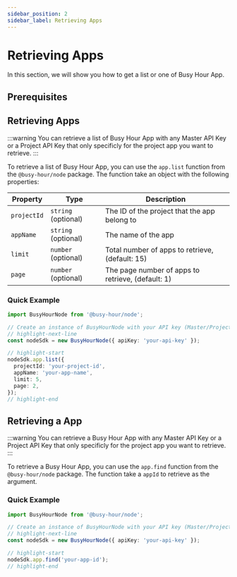 ```yaml
---
sidebar_position: 2
sidebar_label: Retrieving Apps
---
```



# Retrieving Apps

In this section, we will show you how to get a list or one of Busy Hour App.

## Prerequisites

<Prerequisites />

## Retrieving Apps

:::warning
You can retrieve a list of Busy Hour App with any Master API Key or a Project API Key that only specificly for the project app you want to retrieve.
:::

To retrieve a list of Busy Hour App, you can use the `app.list` function from the `@busy-hour/node` package. The function take an object with the following properties:

| Property    | Type                | Description                                       |
| ----------- | ------------------- | ------------------------------------------------- |
| `projectId` | `string` (optional) | The ID of the project that the app belong to |
| `appName`   | `string` (optional) | The name of the app                               |
| `limit`     | `number` (optional) | Total number of apps to retrieve, (default: 15)   |
| `page`      | `number` (optional) | The page number of apps to retrieve, (default: 1) |

### Quick Example

```ts title="src/main.ts"
import BusyHourNode from '@busy-hour/node';

// Create an instance of BusyHourNode with your API key (Master/Project)
// highlight-next-line
const nodeSdk = new BusyHourNode({ apiKey: 'your-api-key' });

// highlight-start
nodeSdk.app.list({
  projectId: 'your-project-id',
  appName: 'your-app-name',
  limit: 5,
  page: 2,
});
// highlight-end
```

## Retrieving a App

:::warning
You can retrieve a Busy Hour App with any Master API Key or a Project API Key that only specificly for the project app you want to retrieve.
:::

To retrieve a Busy Hour App, you can use the `app.find` function from the `@busy-hour/node` package. The function take a `appId` to retrieve as the argument.

### Quick Example

```ts title="src/main.ts"
import BusyHourNode from '@busy-hour/node';

// Create an instance of BusyHourNode with your API key (Master/Project)
// highlight-next-line
const nodeSdk = new BusyHourNode({ apiKey: 'your-api-key' });

// highlight-start
nodeSdk.app.find('your-app-id');
// highlight-end
```
